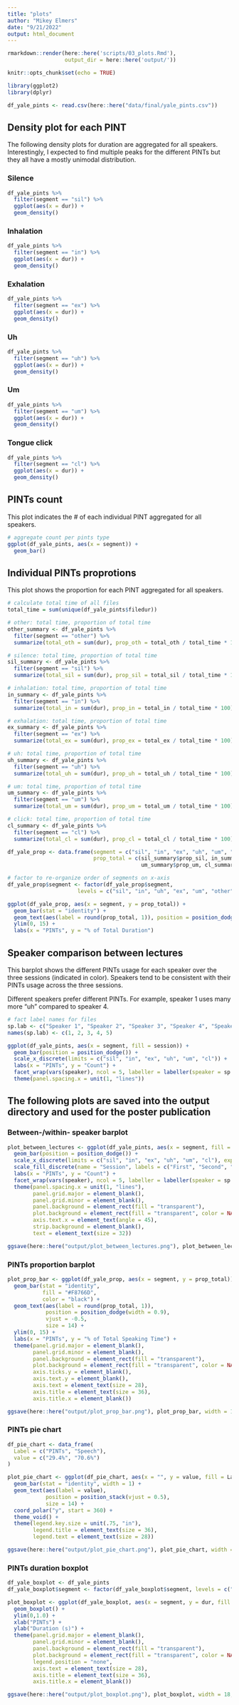 ```yaml
---
title: "plots"
author: "Mikey Elmers"
date: "9/21/2022"
output: html_document
---
```


```r
rmarkdown::render(here::here('scripts/03_plots.Rmd'),
                  output_dir = here::here('output/'))
```

```r
knitr::opts_chunk$set(echo = TRUE)
```

```r
library(ggplot2)
library(dplyr)
```

```r
df_yale_pints <- read.csv(here::here("data/final/yale_pints.csv")) 
```

## Density plot for each PINT
The following density plots for duration are aggregated for all speakers. Interestingly, I expected to find multiple peaks for the different PINTs but they all have a mostly unimodal distribution.

### Silence
```r
df_yale_pints %>% 
  filter(segment == "sil") %>% 
  ggplot(aes(x = dur)) +
  geom_density()
```

### Inhalation
```r
df_yale_pints %>% 
  filter(segment == "in") %>% 
  ggplot(aes(x = dur)) +
  geom_density()
```

### Exhalation
```r
df_yale_pints %>% 
  filter(segment == "ex") %>% 
  ggplot(aes(x = dur)) +
  geom_density()
```

### Uh
```r
df_yale_pints %>% 
  filter(segment == "uh") %>% 
  ggplot(aes(x = dur)) +
  geom_density()
```

### Um
```r
df_yale_pints %>% 
  filter(segment == "um") %>% 
  ggplot(aes(x = dur)) +
  geom_density()
```

### Tongue click
```r
df_yale_pints %>% 
  filter(segment == "cl") %>% 
  ggplot(aes(x = dur)) +
  geom_density()
```



## PINTs count
This plot indicates the # of each individual PINT aggregated for all speakers.
```r
# aggregate count per pints type
ggplot(df_yale_pints, aes(x = segment)) +
  geom_bar()
```

## Individual PINTs proprotions
This plot shows the proportion for each PINT aggregated for all speakers.
```r
# calculate total time of all files
total_time = sum(unique(df_yale_pints$filedur))

# other: total time, proportion of total time
other_summary <- df_yale_pints %>% 
  filter(segment == "other") %>% 
  summarize(total_oth = sum(dur), prop_oth = total_oth / total_time * 100)

# silence: total time, proportion of total time
sil_summary <- df_yale_pints %>% 
  filter(segment == "sil") %>%
  summarize(total_sil = sum(dur), prop_sil = total_sil / total_time * 100)

# inhalation: total time, proportion of total time
in_summary <- df_yale_pints %>% 
  filter(segment == "in") %>%
  summarize(total_in = sum(dur), prop_in = total_in / total_time * 100)

# exhalation: total time, proportion of total time
ex_summary <- df_yale_pints %>% 
  filter(segment == "ex") %>% 
  summarize(total_ex = sum(dur), prop_ex = total_ex / total_time * 100)

# uh: total time, proportion of total time
uh_summary <- df_yale_pints %>% 
  filter(segment == "uh") %>% 
  summarize(total_uh = sum(dur), prop_uh = total_uh / total_time * 100)

# um: total time, proportion of total time
um_summary <- df_yale_pints %>% 
  filter(segment == "um") %>% 
  summarize(total_um = sum(dur), prop_um = total_um / total_time * 100)

# click: total time, proportion of total time
cl_summary <- df_yale_pints %>% 
  filter(segment == "cl") %>% 
  summarize(total_cl = sum(dur), prop_cl = total_cl / total_time * 100)
```

```r
df_yale_prop <- data.frame(segment = c("sil", "in", "ex", "uh", "um", "cl", "other"),
                           prop_total = c(sil_summary$prop_sil, in_summary$prop_in, ex_summary$prop_ex, uh_summary$prop_uh,
                                          um_summary$prop_um, cl_summary$prop_cl, other_summary$prop_oth))

# factor to re-organize order of segments on x-axis
df_yale_prop$segment <- factor(df_yale_prop$segment,
                      levels = c("sil", "in", "uh", "ex", "um", "other", "cl"))
```

```r
ggplot(df_yale_prop, aes(x = segment, y = prop_total)) +
  geom_bar(stat = "identity") + 
  geom_text(aes(label = round(prop_total, 1)), position = position_dodge(width = 0.9), vjust = -0.5) +
  ylim(0, 15) + 
  labs(x = "PINTs", y = "% of Total Duration") 
```

## Speaker comparison between lectures
This barplot shows the different PINTs usage for each speaker over the three sessions (indicated in color). Speakers tend to be consistent with their PINTs usage across the three sessions. 

Different speakers prefer different PINTs. For example, speaker 1 uses many more "uh" compared to speaker 4. 
```r
# fact label names for files
sp.lab <- c("Speaker 1", "Speaker 2", "Speaker 3", "Speaker 4", "Speaker 5")
names(sp.lab) <- c(1, 2, 3, 4, 5)
```

```r
ggplot(df_yale_pints, aes(x = segment, fill = session)) + 
  geom_bar(position = position_dodge()) +
  scale_x_discrete(limits = c("sil", "in", "ex", "uh", "um", "cl")) +
  labs(x = "PINTs", y = "Count") +
  facet_wrap(vars(speaker), ncol = 5, labeller = labeller(speaker = sp.lab)) +
  theme(panel.spacing.x = unit(1, "lines"))
```

## The following plots are saved into the output directory and used for the poster publication
### Between-/within- speaker barplot
```r
plot_between_lectures <- ggplot(df_yale_pints, aes(x = segment, fill = session)) + 
  geom_bar(position = position_dodge()) +
  scale_x_discrete(limits = c("sil", "in", "ex", "uh", "um", "cl"), expand = c(0, 1)) +
  scale_fill_discrete(name = "Session", labels = c("First", "Second", "Third")) +
  labs(x = "PINTs", y = "Count") +
  facet_wrap(vars(speaker), ncol = 5, labeller = labeller(speaker = sp.lab)) +
  theme(panel.spacing.x = unit(1, "lines"),
        panel.grid.major = element_blank(),
        panel.grid.minor = element_blank(),
        panel.background = element_rect(fill = "transparent"),
        plot.background = element_rect(fill = "transparent", color = NA),
        axis.text.x = element_text(angle = 45),
        strip.background = element_blank(),
        text = element_text(size = 32))

ggsave(here::here("output/plot_between_lectures.png"), plot_between_lectures, width = 18, height = 10, units = c("in"))
```

### PINTs proportion barplot
```r
plot_prop_bar <- ggplot(df_yale_prop, aes(x = segment, y = prop_total)) +
  geom_bar(stat = "identity",
           fill = "#F8766D", 
           color = "black") + 
  geom_text(aes(label = round(prop_total, 1)), 
            position = position_dodge(width = 0.9), 
            vjust = -0.5,
            size = 14) +
  ylim(0, 15) + 
  labs(x = "PINTs", y = "% of Total Speaking Time") +
  theme(panel.grid.major = element_blank(),
        panel.grid.minor = element_blank(),
        panel.background = element_rect(fill = "transparent"),
        plot.background = element_rect(fill = "transparent", color = NA),
        axis.ticks.y = element_blank(),
        axis.text.y = element_blank(),
        axis.text = element_text(size = 28),
        axis.title = element_text(size = 36),
        axis.title.x = element_blank())

ggsave(here::here("output/plot_prop_bar.png"), plot_prop_bar, width = 18, height = 10, units = c("in"), bg = "transparent")
```

### PINTs pie chart
```r
df_pie_chart <- data_frame(
  Label = c("PINTs", "Speech"),
  value = c("29.4%", "70.6%")
)

plot_pie_chart <- ggplot(df_pie_chart, aes(x = "", y = value, fill = Label)) +
  geom_bar(stat = "identity", width = 1) +
  geom_text(aes(label = value), 
            position = position_stack(vjust = 0.5),
            size = 14) +
  coord_polar("y", start = 360) +
  theme_void() +
  theme(legend.key.size = unit(.75, "in"),
        legend.title = element_text(size = 36),
        legend.text = element_text(size = 28))

ggsave(here::here("output/plot_pie_chart.png"), plot_pie_chart, width = 18, height = 10, units = c("in"))
```

### PINTs duration boxplot
```r
df_yale_boxplot <- df_yale_pints
df_yale_boxplot$segment <- factor(df_yale_boxplot$segment, levels = c("sil", "in", "uh", "ex", "um", "other", "cl"))

plot_boxplot <- ggplot(df_yale_boxplot, aes(x = segment, y = dur, fill = "#F8766D")) + 
  geom_boxplot() +
  ylim(0,1.0) +
  xlab("PINTs") +
  ylab("Duration (s)") +
  theme(panel.grid.major = element_blank(),
        panel.grid.minor = element_blank(),
        panel.background = element_rect(fill = "transparent"),
        plot.background = element_rect(fill = "transparent", color = NA),
        legend.position = "none",
        axis.text = element_text(size = 28),
        axis.title = element_text(size = 36),
        axis.title.x = element_blank())

ggsave(here::here("output/plot_boxplot.png"), plot_boxplot, width = 18, height = 10, units = c("in"))
```



